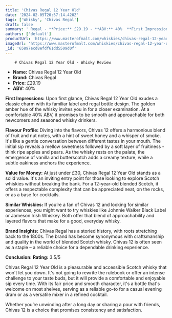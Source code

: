 ```yaml
---
title: 'Chivas Regal 12 Year Old'
date: '2024-02-05T20:57:14.420Z'
tags: ['Whisky', 'Chivas Regal']
draft: false
summary: ' Regal - **Price:** £29.19 - **ABV:** 40%  **First Impressions:** Upon first glance, Chivas Regal 12 Year Old exudes a classic cha...'
authors: ['default']
productUrl: 'https://www.masterofmalt.com/whiskies/chivas-regal-12-year-old-whisky/'
imageUrl: 'https://www.masterofmalt.com/whiskies/chivas-regal-12-year-old-whisky.jpg'
_id: '65897ecd8efdf61dd5509d0f'
---
```


        # Chivas Regal 12 Year Old - Whisky Review

- **Name:** Chivas Regal 12 Year Old
- **Brand:** Chivas Regal
- **Price:** £29.19
- **ABV:** 40%

**First Impressions:**
Upon first glance, Chivas Regal 12 Year Old exudes a classic charm with its familiar label and regal bottle design. The golden amber hue of the whisky invites you in for a closer examination. At a comfortable 40% ABV, it promises to be smooth and approachable for both newcomers and seasoned whisky drinkers.

**Flavour Profile:**
Diving into the flavors, Chivas 12 offers a harmonious blend of fruit and nut notes, with a hint of sweet honey and a whisper of smoke. It's like a gentle conversation between different tastes in your mouth. The initial sip reveals a mellow sweetness followed by a soft layer of fruitiness - think ripe apples and pears. As the whisky rests on the palate, the emergence of vanilla and butterscotch adds a creamy texture, while a subtle oakiness anchors the experience.

**Value for Money:**
At just under £30, Chivas Regal 12 Year Old stands as a solid value. It's an inviting entry point for those looking to explore Scotch whiskies without breaking the bank. For a 12-year-old blended Scotch, it offers a respectable complexity that can be appreciated neat, on the rocks, or as a base for cocktails.

**Similar Whiskies:**
If you’re a fan of Chivas 12 and looking for similar experiences, you might want to try whiskies like Johnnie Walker Black Label or Jameson Irish Whiskey. Both offer that blend of approachability and layered flavors that make for a good, everyday whisky.

**Brand Insights:**
Chivas Regal has a storied history, with roots stretching back to the 1800s. The brand has become synonymous with craftsmanship and quality in the world of blended Scotch whisky. Chivas 12 is often seen as a staple – a reliable choice for a dependable drinking experience.

**Conclusion:**
**Rating:** 3.5/5

Chivas Regal 12 Year Old is a pleasurable and accessible Scotch whisky that won't let you down. It's not going to rewrite the rulebook or offer an intense challenge to your taste buds, but it will provide a comfortable and enjoyable sip every time. With its fair price and smooth character, it's a bottle that's welcome on most shelves, serving as a reliable go-to for a casual evening dram or as a versatile mixer in a refined cocktail.

Whether you’re unwinding after a long day or sharing a pour with friends, Chivas 12 is a choice that promises consistency and satisfaction.
